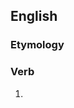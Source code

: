 ==English==

===Etymology===
{{suffix|en|chew|eth|nocat=1}}

===Verb===
{{head|en|verb form}}

# {{en-archaic third-person singular of|chew}}